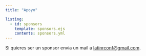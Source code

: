 ```yaml
---
title: "Apoyo"

listing:
  - id: sponsors
    template: sponsors.ejs
    contents: sponsors.yml
---
```


Si quieres ser un sponsor envia un mail a [latinrconf\@gmail.com](mailto:latinrconf@gmail.com).


::: grid

::: {#sponsors .g-col-1 .g-col-md-12 .g-col-xs-2}
:::

:::




